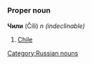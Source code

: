 =={{ru}}==
[[Category:Russian nouns]]
===Proper noun===
'''Чили''' (Číli) ''n (indeclinable)''

#[[Chile]]